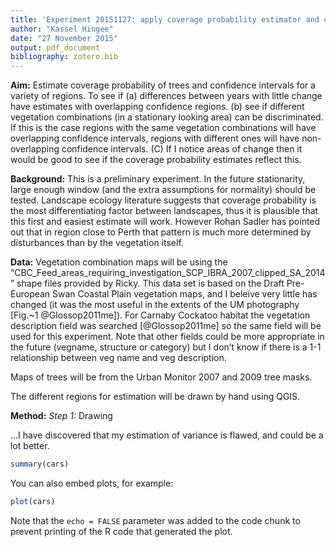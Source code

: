 ```yaml
---
title: 'Experiment 20151127: apply coverage probability estimator and confidence interval'
author: "Kassel Hingee"
date: "27 November 2015"
output: pdf_document
bibliography: zotero.bib
---
```


**Aim:** Estimate coverage probability of trees and confidence intervals for a variety of regions. To see if 
(a) differences between years with little change have estimates with overlapping confidence regions. 
(b) see if different vegetation combinations (in a stationary looking area) can be discriminated. If this is the case regions with the same vegetation combinations will have overlapping confidence intervals, regions with different ones will have non-overlapping confidence intervals.
(C) If I notice areas of change then it would be good to see if the coverage probability estimates reflect this.

**Background:** This is a preliminary experiment. In the future stationarity, large enough window (and the extra assumptions for normality) should be tested. Landscape ecology literature suggests that coverage probability is the most differentiating factor between landscapes, thus it is plausible that this first and easiest estimate will work.
 However Rohan Sadler has pointed out that in region close to Perth that pattern is much more determined by disturbances than by the vegetation itself.


**Data:** Vegetation combination maps will be using the "CBC_Feed_areas_requiring_investigation_SCP_IBRA_2007_clipped_SA_2014" shape files provided by Ricky.
 This data set is based on the Draft Pre-European Swan Coastal Plain vegetation maps, and I beleive very little has changed (it was the most useful in the extents of the UM photography [Fig.~1 @Glossop2011me]).
 For Carnaby Cockatoo habitat the vegetation description field was searched [@Glossop2011me] so the same field will be used for this experiment.
  Note that other fields could be more appropriate in the future (vegname, structure or category) but I don't know if there is a 1-1 relationship between veg name and veg description.

Maps of trees will be from the Urban Monitor 2007 and 2009 tree masks.

The different regions for estimation will be drawn by hand using QGIS. 

**Method:** 
*Step 1:* Drawing 

...I have discovered that my estimation of variance is flawed, and could be a lot better.

```r
summary(cars)
```

You can also embed plots, for example:

```r
plot(cars)
```

Note that the `echo = FALSE` parameter was added to the code chunk to prevent printing of the R code that generated the plot.

